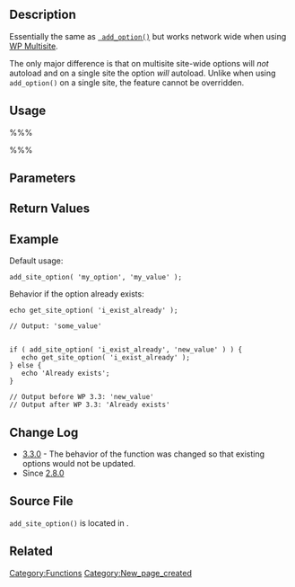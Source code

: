 == Description ==
Essentially the same as <tt>[[Function_Reference/add_option | add_option()]]</tt> but works network wide when using [http://codex.wordpress.org/Glossary#Multisite WP Multisite].

The only major difference is that on multisite site-wide options will ''not'' autoload and on a single site the option ''will'' autoload. Unlike when using <tt>add_option()</tt> on a single site, the feature cannot be overridden.

== Usage ==
%%%<?php add_site_option( $option, $value ); ?>%%%
== Parameters ==
{{Parameter|$option|string|The name of the option to add.}}
{{Parameter|$value|mixed|The value for the option.}}

== Return Values ==
{{Return||boolean|Whether the option was added.}}

== Example ==
Default usage:
 add_site_option( 'my_option', 'my_value' );

Behavior if the option already exists:
<pre>
echo get_site_option( 'i_exist_already' );

// Output: 'some_value'


if ( add_site_option( 'i_exist_already', 'new_value' ) ) {
   echo get_site_option( 'i_exist_already' );
} else {
   echo 'Already exists';
}

// Output before WP 3.3: 'new_value'
// Output after WP 3.3: 'Already exists'
</pre>

== Change Log ==
* [[Version 3.3|3.3.0]] - The behavior of the function was changed so that existing options would not be updated.
* Since [[Version 2.8|2.8.0]]
== Source File ==

<code>add_site_option()</code> is located in {{Trac|wp-includes/option.php}}.

== Related ==
{{Option Tags}}

{{Tag Footer}}

[[Category:Functions]]
[[Category:New_page_created]]